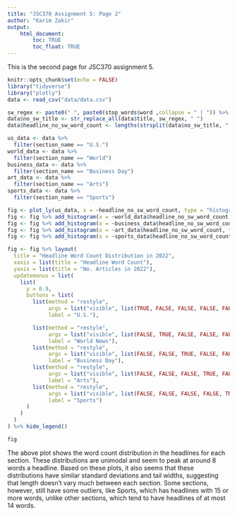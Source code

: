 ```yaml
---
title: "JSC370 Assignment 5: Page 2"
author: "Karim Zakir"
output: 
    html_document:
        toc: TRUE
        toc_float: TRUE
---
```


This is the second page for JSC370 assignment 5.

```r
knitr::opts_chunk$set(echo = FALSE)
library("tidyverse")
library("plotly")
data <- read_csv("data/data.csv")
```

```r
sw_regex <- paste0(" ", paste0(stop_words$word ,collapse = " | ")) %>% paste0(" s")
data$no_sw_title <- str_replace_all(data$title, sw_regex, " ")
data$headline_no_sw_word_count <- lengths(strsplit(data$no_sw_title, " "))
```

```r
us_data <- data %>%
  filter(section_name == "U.S.")
world_data <- data %>% 
  filter(section_name == "World")
business_data <- data %>% 
  filter(section_name == "Business Day")
art_data <- data %>% 
  filter(section_name == "Arts")
sports_data <- data %>% 
  filter(section_name == "Sports")

fig <- plot_ly(us_data, x = ~headline_no_sw_word_count, type = "histogram", visible = T, alpha=0.6, nbinsx=20)
fig <- fig %>% add_histogram(x = ~world_data$headline_no_sw_word_count, type = "histogram", visible = F)
fig <- fig %>% add_histogram(x = ~business_data$headline_no_sw_word_count, type = "histogram", visible = F)
fig <- fig %>% add_histogram(x = ~art_data$headline_no_sw_word_count, type = "histogram", visible = F)
fig <- fig %>% add_histogram(x = ~sports_data$headline_no_sw_word_count, type = "histogram", visible = F)

fig <- fig %>% layout(
  title = "Headline Word Count Distribution in 2022",
  xaxis = list(title = "Headline Word Count"),
  yaxis = list(title = "No. Articles in 2022"),
  updatemenus = list(
    list(
      y = 0.9,
      buttons = list(
        list(method = "restyle",
             args = list("visible", list(TRUE, FALSE, FALSE, FALSE, FALSE)),
             label = "U.S."),

        list(method = "restyle",
             args = list("visible", list(FALSE, TRUE, FALSE, FALSE, FALSE)),
             label = "World News"),
        list(method = "restyle",
             args = list("visible", list(FALSE, FALSE, TRUE, FALSE, FALSE)),
             label = "Business Day"),
        list(method = "restyle",
             args = list("visible", list(FALSE, FALSE, FALSE, TRUE, FALSE)),
             label = "Arts"),
        list(method = "restyle",
             args = list("visible", list(FALSE, FALSE, FALSE, FALSE, TRUE)),
             label = "Sports")
      )
    )
  )
) %>% hide_legend()

fig
```

The above plot shows the word count distribution in the headlines for each section. These distributions are unimodal and seem to peak at around 8 words a headline. Based on these plots, it also seems that these distributions have similar standard deviations and tail widths, suggesting that length doesn't vary much between each section. Some sections, however, still have some outliers, like Sports, which has headlines with 15 or more words, unlike other sections, which tend to have headlines of at most 14 words. 

